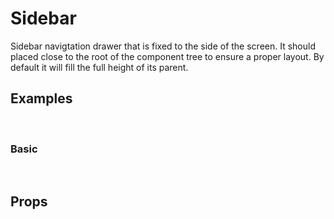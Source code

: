 <!--- Touchable.stories.mdx -->


<Meta title="Components/Sidebar" component={Sidebar}/>

# Sidebar
Sidebar navigtation drawer that is fixed to the side of the screen. It should placed close to the root of the component tree to ensure a proper layout. By default it will fill the full height of its parent.

## Examples

<br/>

### Basic
<Preview>
  <Story name="Basic">
    <Basic />
  </Story>
</Preview>

<br/>

## Props

<Props of={Sidebar} />

